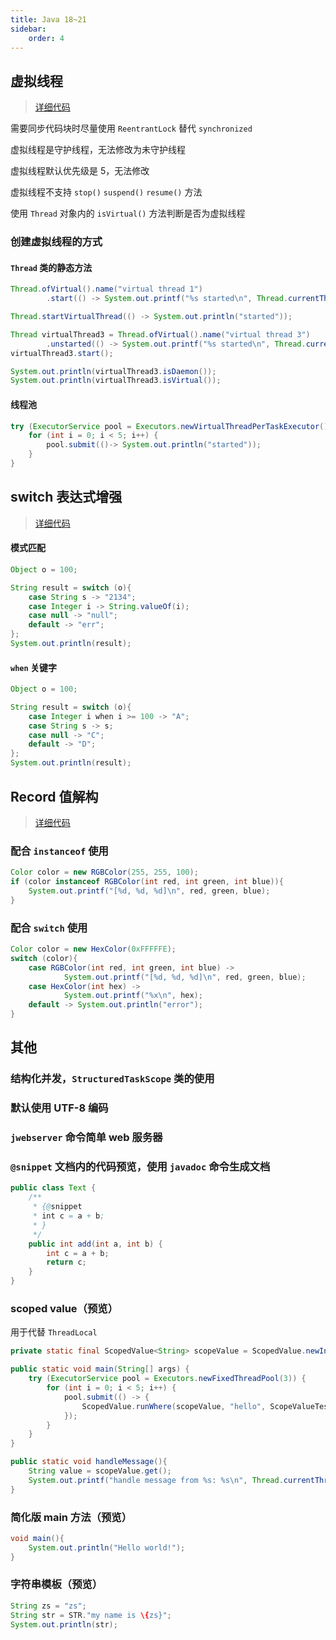 ```yaml
---
title: Java 18~21
sidebar:
    order: 4
---
```


## 虚拟线程

> [详细代码](https://github.com/follow1123/java-version-features/blob/main/java18-21/src/main/java/cn/y/java/VirtualThreadTest.java)

需要同步代码块时尽量使用 `ReentrantLock` 替代 `synchronized`

虚拟线程是守护线程，无法修改为未守护线程

虚拟线程默认优先级是 5，无法修改

虚拟线程不支持 `stop()` `suspend()` `resume()` 方法

使用 `Thread` 对象内的 `isVirtual()` 方法判断是否为虚拟线程

### 创建虚拟线程的方式

#### `Thread` 类的静态方法

```java
Thread.ofVirtual().name("virtual thread 1")
        .start(() -> System.out.printf("%s started\n", Thread.currentThread().getName()));

Thread.startVirtualThread(() -> System.out.println("started"));

Thread virtualThread3 = Thread.ofVirtual().name("virtual thread 3")
        .unstarted(() -> System.out.printf("%s started\n", Thread.currentThread().getName()));
virtualThread3.start();

System.out.println(virtualThread3.isDaemon());
System.out.println(virtualThread3.isVirtual());
```

#### 线程池

```java
try (ExecutorService pool = Executors.newVirtualThreadPerTaskExecutor()) {
    for (int i = 0; i < 5; i++) {
        pool.submit(()-> System.out.println("started"));
    }
}
```

## switch 表达式增强

> [详细代码](https://github.com/follow1123/java-version-features/blob/main/java18-21/src/main/java/cn/y/java/SwitchTest.java)

#### 模式匹配

```java
Object o = 100;

String result = switch (o){
    case String s -> "2134";
    case Integer i -> String.valueOf(i);
    case null -> "null";
    default -> "err";
};
System.out.println(result);
```

#### `when` 关键字

```java
Object o = 100;

String result = switch (o){
    case Integer i when i >= 100 -> "A";
    case String s -> s;
    case null -> "C";
    default -> "D";
};
System.out.println(result);
```

## Record 值解构

> [详细代码](https://github.com/follow1123/java-version-features/blob/main/java18-21/src/main/java/cn/y/java/record/RecordTest.java)

### 配合 `instanceof` 使用

```java
Color color = new RGBColor(255, 255, 100);
if (color instanceof RGBColor(int red, int green, int blue)){
    System.out.printf("[%d, %d, %d]\n", red, green, blue);
}
```

### 配合 `switch` 使用

```java
Color color = new HexColor(0xFFFFFE);
switch (color){
    case RGBColor(int red, int green, int blue) ->
            System.out.printf("[%d, %d, %d]\n", red, green, blue);
    case HexColor(int hex) ->
            System.out.printf("%x\n", hex);
    default -> System.out.println("error");
}
```

## 其他

### 结构化并发，`StructuredTaskScope` 类的使用

### 默认使用 UTF-8 编码

### `jwebserver` 命令简单 web 服务器

### `@snippet` 文档内的代码预览，使用 `javadoc` 命令生成文档

```java {2-6}
public class Text {
    /**
     * {@snippet
     * int c = a + b;
     * }
     */
    public int add(int a, int b) {
        int c = a + b;
        return c;
    }
}
```

### scoped value（预览）

用于代替 `ThreadLocal`

```java
private static final ScopedValue<String> scopeValue = ScopedValue.newInstance();

public static void main(String[] args) {
    try (ExecutorService pool = Executors.newFixedThreadPool(3)) {
        for (int i = 0; i < 5; i++) {
            pool.submit(() -> {
                ScopedValue.runWhere(scopeValue, "hello", ScopeValueTest::handleMessage);
            });
        }
    }
}

public static void handleMessage(){
    String value = scopeValue.get();
    System.out.printf("handle message from %s: %s\n", Thread.currentThread().getName(), value);
}
```

### 简化版 main 方法（预览）

```java
void main(){
    System.out.println("Hello world!");
}
```

### 字符串模板（预览）

```java
String zs = "zs";
String str = STR."my name is \{zs}";
System.out.println(str);
```
